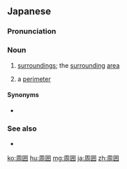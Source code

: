 ==Japanese==
{{ja-kanjitab|しゅう|yomi=o|い}}

===Pronunciation===
{{ja-pron|acc=a|y=ko|しゅうい}}

===Noun===
{{ja-noun|しゅうい|kyu=周圍|hhira=しうゐ}}

# [[surroundings]]; the [[surrounding]] [[area]]
# {{lb|ja|geometry|sort=しゅうい}} a [[perimeter]]

====Synonyms====
* {{sense|perimeter}} {{ja-r|周%長|しゅう%ちょう}}

===See also===
* {{ja-r|円%周|えん%しゅう}}
[[ko:周囲]]
[[hu:周囲]]
[[mg:周囲]]
[[ja:周囲]]
[[zh:周囲]]